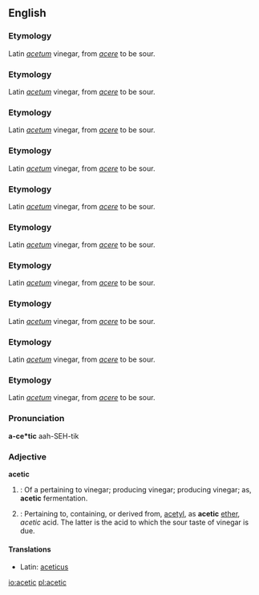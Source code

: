 ==English==

===Etymology===
Latin ''[[acetum]]'' vinegar, from ''[[acere]]'' to be sour.
===Etymology===
Latin ''[[acetum]]'' vinegar, from ''[[acere]]'' to be sour.
===Etymology===
Latin ''[[acetum]]'' vinegar, from ''[[acere]]'' to be sour.
===Etymology===
Latin ''[[acetum]]'' vinegar, from ''[[acere]]'' to be sour.
===Etymology===
Latin ''[[acetum]]'' vinegar, from ''[[acere]]'' to be sour.
===Etymology===
Latin ''[[acetum]]'' vinegar, from ''[[acere]]'' to be sour.
===Etymology===
Latin ''[[acetum]]'' vinegar, from ''[[acere]]'' to be sour.
===Etymology===
Latin ''[[acetum]]'' vinegar, from ''[[acere]]'' to be sour.
===Etymology===
Latin ''[[acetum]]'' vinegar, from ''[[acere]]'' to be sour.
===Etymology===
Latin ''[[acetum]]'' vinegar, from ''[[acere]]'' to be sour.

===Pronunciation===
'''a-ce*tic'''
aah-SEH-tik

===Adjective===
'''acetic'''
# {{chemistry}}: Of a pertaining to vinegar; producing vinegar; producing vinegar; as, '''acetic''' fermentation.
# {{chemistry}}: Pertaining to, containing, or derived from, [[acetyl]], as '''acetic''' [[ether]], ''acetic'' acid. The latter is the acid to which the sour taste of vinegar is due.

====Translations====
*Latin: [[aceticus]]

[[io:acetic]]
[[pl:acetic]]